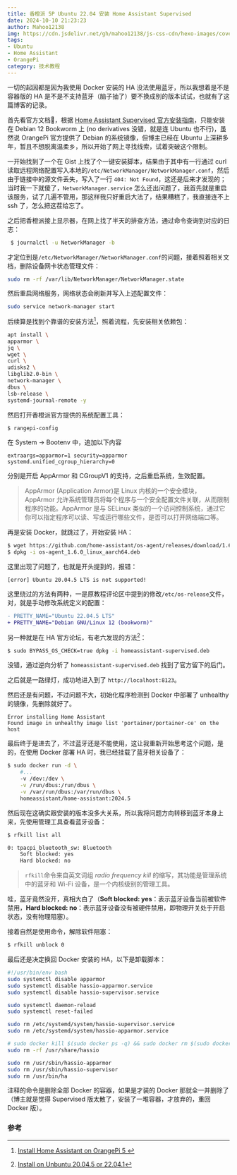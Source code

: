```yaml
---
title: 香橙派 5P Ubuntu 22.04 安装 Home Assistant Supervised
date: 2024-10-10 21:23:23
author: Mahoo12138
img: https://cdn.jsdelivr.net/gh/mahoo12138/js-css-cdn/hexo-images/cover/phone.png
tags: 
- Ubuntu
- Home Assistant
- OrangePi
category: 技术教程
---
```


一切的起因都是因为我使用 Docker 安装的 HA 没法使用蓝牙，所以我想着是不是容器版的 HA 是不是不支持蓝牙（脑子抽了）要不换成别的版本试试，也就有了这篇博客的记录。

首先看官方文档👀，根据 [Home Assistant Supervised 官方安装指南](https://github.com/home-assistant/architecture/blob/master/adr/0014-home-assistant-supervised.md)，只能安装在 Debian 12 Bookworm 上 (no derivatives 没错，就是连 Ubuntu 也不行)，虽然说 OrangePi 官方提供了 Debian 的系统镜像，但博主已经在 Ubuntu 上深耕多年，暂且不想脱离温柔乡，所以开始了网上寻找线索，试着突破这个限制。

一开始找到了一个在 Gist 上找了个一键安装脚本，结果由于其中有一行通过 curl 读取远程网络配置写入本地的`/etc/NetworkManager/NetworkManager.conf`，然后由于链接中的源文件丢失，写入了一行 `404: Not Found`，这还是后来才发现的；当时我一下就傻了，`NetworkManager.service` 怎么还出问题了，我首先就是重启该服务，试了几遍不管用，那这样我只好重启大法了，结果糟糕了，我直接连不上 ssh 了，怎么把这茬给忘了。

之后把香橙派接上显示器，在网上找了半天的排查方法，通过命令查询到对应的日志：

```bash
 $ journalctl -u NetworkManager -b
```

才定位到是`/etc/NetworkManager/NetworkManager.conf`的问题，接着照着相关文档，删除设备网卡状态管理文件：

```bash
sudo rm -rf /var/lib/NetworkManager/NetworkManager.state
```

然后重启网络服务，网络状态会刷新并写入上述配置文件：

```bash
sudo service network-manager start
```

后续算是找到个靠谱的安装方法[^1]，照着流程，先安装相关依赖包：

```bash
apt install \
apparmor \
jq \
wget \
curl \
udisks2 \
libglib2.0-bin \
network-manager \
dbus \
lsb-release \
systemd-journal-remote -y
```

然后打开香橙派官方提供的系统配置工具：

```bash
$ rangepi-config
```

在 System → Bootenv 中，追加以下内容

```
extraargs=apparmor=1 security=apparmor
systemd.unified_cgroup_hierarchy=0
```

分别是开启  AppArmor 和 CGroupV1 的支持，之后重启系统，生效配置。

> AppArmor (Application Armor)是 Linux 内核的一个安全模块，AppArmor 允许系统管理员将每个程序与一个安全配置文件关联，从而限制程序的功能。AppArmor 是与 SELinux 类似的一个访问控制系统，通过它你可以指定程序可以读、写或运行哪些文件，是否可以打开网络端口等。

再是安装 Docker，就跳过了，开始安装 HA：

```bash
$ wget https://github.com/home-assistant/os-agent/releases/download/1.6.0/os-agent_1.5.1_linux_aarch64.deb
$ dpkg -i os-agent_1.6.0_linux_aarch64.deb
```

这里出现了问题了，也就是开头提到的，报错：

```
[error] Ubuntu 20.04.5 LTS is not supported!
```

这里绕过的方法有两种，一是原教程评论区中提到的修改`/etc/os-release`文件，对，就是手动修改系统定义的配置：

```diff
- PRETTY_NAME="Ubuntu 22.04.5 LTS"
+ PRETTY_NAME="Debian GNU/Linux 12 (bookworm)"
```

另一种就是在 HA 官方论坛，有老六发现的方法[^2]：

```bash
$ sudo BYPASS_OS_CHECK=true dpkg -i homeassistant-supervised.deb
```

没错，通过逆向分析了 `homeassistant-supervised.deb` 找到了官方留下的后门。

之后就是一路绿灯，成功地进入到了 `http://localhost:8123`。

然后还是有问题，不过问题不大，初始化程序检测到 Docker 中部署了 unhealthy 的镜像，先删除就好了。

```
Error installing Home Assistant
Found image in unhealthy image list 'portainer/portainer-ce' on the host
```

最后终于是进去了，不过蓝牙还是不能使用，这让我重新开始思考这个问题，是的，在使用 Docker 部署 HA 时，我已经挂载了蓝牙相关设备了：

```bash
$ sudo docker run -d \
	#...
    -v /dev:/dev \
    -v /run/dbus:/run/dbus \
    -v /var/run/dbus:/var/run/dbus \
    homeassistant/home-assistant:2024.5
```

 然后现在这确实跟安装的版本没多大关系，所以我将问题方向转移到蓝牙本身上来，先使用管理工具查看蓝牙设备：

```bash
$ rfkill list all

0: tpacpi_bluetooth_sw: Bluetooth
    Soft blocked: yes
    Hard blocked: no
```

> `rfkill`命令来自英文词组 *radio frequency kill* 的缩写，其功能是管理系统中的蓝牙和 Wi-Fi 设备，是一个内核级别的管理工具。

哇，蓝牙竟然没开，真相大白了（**Soft blocked: yes**：表示蓝牙设备当前被软件禁用，**Hard blocked: no**：表示蓝牙设备没有被硬件禁用，即物理开关处于开启状态，没有物理阻塞）。

接着自然是使用命令，解除软件阻塞：

```bash
$ rfkill unblock 0
```

最后还是决定换回 Docker 安装的 HA，以下是卸载脚本：

```bash
#!/usr/bin/env bash
sudo systemctl disable apparmor
sudo systemctl disable hassio-apparmor.service
sudo systemctl disable hassio-supervisor.service

sudo systemctl daemon-reload
sudo systemctl reset-failed

sudo rm /etc/systemd/system/hassio-supervisor.service
sudo rm /etc/systemd/system/hassio-apparmor.service

# sudo docker kill $(sudo docker ps -q) && sudo docker rm $(sudo docker ps -a -q) 
sudo rm -rf /usr/share/hassio

sudo rm /usr/sbin/hassio-apparmor
sudo rm /usr/sbin/hassio-supervisor
sudo rm /usr/bin/ha
```

注释的命令是删除全部 Docker 的容器，如果是才装的 Docker 那就全一并删除了（博主就是觉得 Supervised 版太散了，安装了一堆容器，才放弃的，重回 Docker 版）。



### 参考

[^1]:[Install Home Assistant on OrangePi 5 ](https://gist.github.com/renatoccosta/c30f0b4216c8caaf1f202b0a0561b5d3)
[^2]: [Install on Unbuntu 20.04.5 or 22.04.1](https://community.home-assistant.io/t/install-on-unbuntu-20-04-5-or-22-04-1/524361/5)